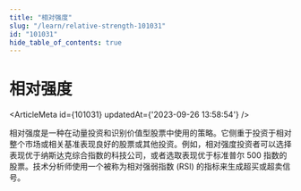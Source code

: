 ```yaml
---
title: "相对强度"
slug: "/learn/relative-strength-101031"
id: "101031"
hide_table_of_contents: true
---
```



# 相对强度

<ArticleMeta id={101031} updatedAt={'2023-09-26 13:58:54'} />
<div className='border-solid border-b border-t-0 my-4 border-[var(--ifm-color-gray-300)]' />

相对强度是一种在动量投资和识别价值型股票中使用的策略。它侧重于投资于相对整个市场或相关基准表现良好的股票或其他投资。例如，相对强度投资者可以选择表现优于纳斯达克综合指数的科技公司，或者选取表现优于标准普尔 500 指数的股票。技术分析师使用一个被称为相对强弱指数 (RSI) 的指标来生成超买或超卖信号。
